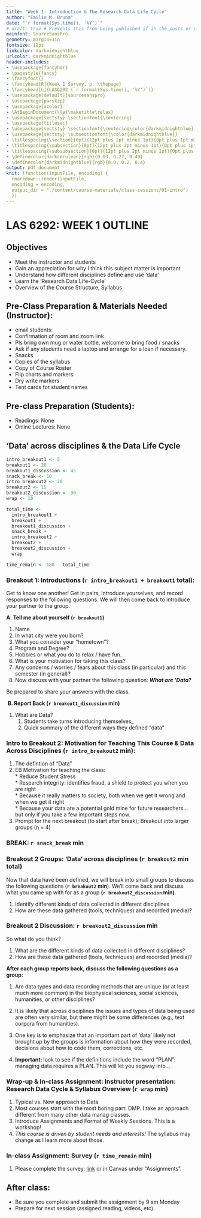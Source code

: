 ```yaml
---
title: 'Week 1: Introduction & The Research Data Life Cycle'
author: "Emilio M. Bruna"
date: "`r format(Sys.time(), '%Y')`"
# draft: true # Prevents this from being published if in the posts or pages folder
mainfont: SourceSansPro
geometry: margin=1in
fontsize: 12pt
linkcolor: darkmidnightblue
urlcolor: darkmidnightblue
header-includes:
- \usepackage{fancyhdr}
- \pagestyle{fancy}
- \fancyfoot{}
- \fancyhead[R]{Week 1 Survey, p. \thepage}
- \fancyhead[L]{LAS6292 (`r format(Sys.time(), '%Y')`)}
- \usepackage[default]{sourcesanspro}
- \usepackage{parskip}
- \usepackage{xcolor}
- \AtBeginDocument{\let\maketitle\relax}
- \usepackage{sectsty} \sectionfont{\centering}
- \usepackage{titlesec}
- \usepackage{sectsty} \sectionfont{\centering\color{darkmidnightblue}}
- \usepackage{sectsty} \subsectionfont{\color{darkmidnightblue}}
- \titlespacing{\section}{0pt}{12pt plus 2pt minus 1pt}{0pt plus 1pt minus 1pt}
- \titlespacing{\subsection}{0pt}{12pt plus 2pt minus 1pt}{0pt plus 1pt minus 1pt}
- \titlespacing{\subsubsection}{0pt}{12pt plus 2pt minus 1pt}{0pt plus 1pt minus 1pt}
- \definecolor{darkcerulean}{rgb}{0.03, 0.27, 0.49}
- \definecolor{darkmidnightblue}{rgb}{0.0, 0.2, 0.4}
output: pdf_document
knit: (function(inputFile, encoding) {
  rmarkdown::render(inputFile, 
  encoding = encoding, 
  output_dir = "./content/course-materials/class-sessions/01-intro")
  })
---
```



<!-- # For Intro Lecture: What is "Data" in different dfisciplines?  -->
<!-- humanities -->
<!-- https://campus.dariah.eu/resource/ws2019#session-2 -->
<!-- https://escholarship.umassmed.edu/cgi/viewcontent.cgi?referer=http://scholar.google.com/&httpsredir=1&article=1115&context=jeslib  -->
<!-- https://www.routledge.com/The-Digital-Humanities-Coursebook-An-Introduction-to-Digital-Methods-for/Drucker/p/book/9780367565756 -->
<!-- https://methods.sagepub.com/book/the-sage-handbook-of-qualitative-data-analysis/n32.xml  -->

<!-- "In these fields, the concepts of “data” and “evidence” are very nuanced. However, virtually all information you record during your research counts as such. Here are some common (yet not exhaustive) examples of data captured in the arts, humanities and social sciences: 1) Focus group notes 2) Fieldwork notes 3) Finding aids https://en.wikipedia.org/wiki/Finding_aid -->
<!-- 4) Interviews (audio/video) and transcriptions 5) Interview coding 6) Meeting minutes 7) Text corpora https://en.wikipedia.org/wiki/Text_corpus 8) Text with markup https://port.sas.ac.uk/mod/book/view.php?id=568&chapterid=335 -->
<!-- Thematic research collections http://digitalhumanities.org/companion/view?docId=blackwell/9781405103213/9781405103213.xml&chunk.id=ss1-4-5&toc.id=0&brand=9781405103213_brand 9) Digitised books, paintings and other works of art  -->

# LAS 6292: WEEK 1 OUTLINE


## Objectives

* Meet the instructor and students
* Gain an appreciation for why I think this subject matter is important
* Understand how different disciplines define and use 'data'
* Learn the 'Research Data Life-Cycle'
* Overview of the Course Structure, Syllabus

## Pre-Class Preparation & Materials Needed (Instructor):

* email students: 
* Confirmation of room and zoom link
* Pls bring own mug or water bottle, welcome to bring food / snacks
* Ask if any students need a laptop and arrange for a loan if necessary.
* Snacks
* Copies of the syllabus
* Copy of Course Roster
* Flip charts and markers
* Dry write markers
* Tent cards for student names


## Pre-class Preparation (Students):

* Readings: None
* Online Lectures: None

## ‘Data’ across disciplines & the Data Life Cycle  

```r
intro_breakout1 <- 5
breakout1 <- 20
breakout1_discussion <- 45
snack_break <- 10
intro_breakout2 <- 20
breakout2 <- 15
breakout2_discussion <- 30
wrap <- 10

total_time <- 
  intro_breakout1 + 
  breakout1 + 
  breakout1_discussion + 
  snack_break + 
  intro_breakout2 + 
  breakout2 +
  breakout2_discussion + 
  wrap

time_remain <- 180 - total_time
```
<!-- FOR ONLINE -->
<!-- 1. Turn on Zoom, chill music countdown -->
<!-- 2. Turn on zoom captioning -->
<!-- 3. Start meeting record -->
<!-- 4. Introduce yourself -->
<!-- 1-4 will take ~10 minutes, especially since we usually give students a few minutes to roll in late. -->

### **Breakout 1: Introductions (`r intro_breakout1 + breakout1` total): ** 
Get to know one another! Get in pairs, introduce yourselves, and record responses to the following questions. We will then come back to introduce your partner to the group.

**A. Tell me about yourself (`r breakout1`)**  

   1. Name
   2. In what city were you born?
   3. What you consider your “hometown”?
   4. Program and Degree?
   <!-- 5. Emoji your thesis   --> 
   6. Hobbies or what you do to relax / have fun.
   7. What is your motivation for taking this class?
   8. Any concerns / worries / fears about this class (in particular) and this semester (in general)?
   9. Now discuss with your partner the following question: **_What are 'Data_?** 
   
   Be prepared to share your answers with the class.

  &nbsp;**B. Report Back (`r breakout1_discussion` min)**

1. What are Data?
    1. Students take turns introducing themselves_
    2. Quick summary of the different ways they defined "data"

### **Intro to Breakout 2: Motivation for Teaching This Course & Data Across Disciplines (`r intro_breakout2` min): **

  1. The defintion of "Data"  
  2. EB Motivation for teaching the class:  
    * Reduce Student Stress  
    * Research integrity: identifies fraud, a shield to protect you when you are right  
    * Because it really matters to society, both when we get it wrong and when we get it right  
    * Because your data are a potential gold mine for future researchers...but only if you take a few important steps now.  
   2. Prompt for the next breakout (to start after break); Breakout into larger groups (n = 4)  

### **BREAK: `r snack_break` min **

### **Breakout 2 Groups: 'Data' across disciplines ** (`r breakout2` min total)

Now that data have been defined, we will break into small groups to discuss the following questions (**`r breakout2` min**). We'll come back and discuss what you came up with for as a group **(`r breakout2_discussion` min)**.

1. Identify different kinds of data collected in different disciplines 
2. How are these data gathered (tools, techniques) and recorded (media)? 

### **Breakout 2 Discussion: `r breakout2_discussion` min **

So what do you think?   

1. What are the different kinds of data collected in different disciplines?
2. How are these data gathered (tools, techniques) and recorded (media)? 

**After each group reports back, discuss the following questions as a group:**  

1. Are data types and data recording methods that are unique (or at least much more common) in the biophysical sciences, social sciences, humanities, or other disciplines?   

2. It is likely that across disciplines the issues and types of data being used are often very similar, but there might be some differences (e.g., text corpora from humanities).  

3. One key is to emphasize that an important part of 'data' likely not brought up by the groups is information about how they were recorded, decisions about how to code them, corrections, etc.  

4. **Important: **look to see if the definitions include the word "PLAN": managing data requires a PLAN.  This will let you segway into...  

### **Wrap-up & In-class Assignment: Instructor presentation: Research Data Cycle & Syllabus Overview (`r wrap` min)**

1. Typical vs. New approach to Data
2. Most courses start with the most boring part: DMP. I take an approach different from many other data manag classes.
3. Introduce Assignments and Format of Weekly Sessions. This is a workshop!
4. *This course is driven by student needs and interests! *The syllabus may change as I learn more about those.  

### **In-class Assignment: Survey (`r time_remain` min**)

  1. Please complete the survey: [link](https://forms.gle/vRQA9zu84Gf4xU2M9) or in Canvas under "Assignments".

## After class: 

* Be sure you complete and submit the assignment by 9 am Monday
* Prepare for next session (assigned reading, videos, etc).


